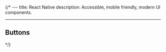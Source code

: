 {/\* ---
title: React Native
description: Accessible, mobile friendly, modern UI components.

---

## Buttons

<DocsList name="components/react/buttons" /> */}
